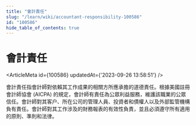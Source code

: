 ```yaml
---
title: "會計責任"
slug: "/learn/wiki/accountant-responsibility-100586"
id: "100586"
hide_table_of_contents: true
---
```



# 會計責任

<ArticleMeta id={100586} updatedAt={'2023-09-26 13:58:51'} />
<div className='border-solid border-b border-t-0 my-4 border-[var(--ifm-color-gray-300)]' />

會計責任指會計師對依賴其工作成果的相關方所應承擔的道德責任。根據美國註冊會計師協會 (AICPA) 的規定，會計師有責任為公眾利益服務，維護該職業的公眾信任。會計師對其客户、所在公司的管理人員、投資者和債權人以及外部監管機構負有責任。會計師對其工作涉及的財務報表的有效性負責，並且必須遵守所有適用的原則、準則和法律。
